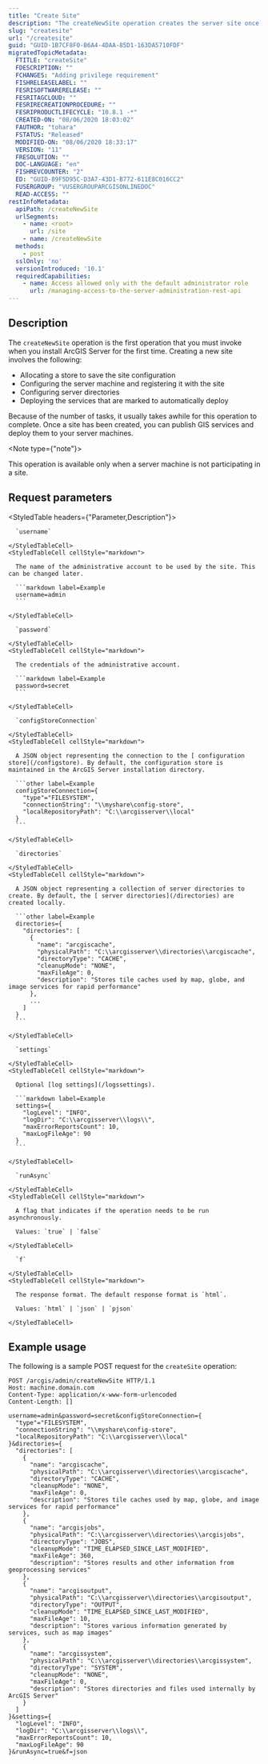 ```yaml
---
title: "Create Site"
description: "The createNewSite operation creates the server site once ArcGIS Server has been installed."
slug: "createsite"
url: "/createsite"
guid: "GUID-1B7CF8F0-B6A4-4DAA-85D1-163DA5710FDF"
migratedTopicMetadata:
  FTITLE: "createSite"
  FDESCRIPTION: ""
  FCHANGES: "Adding privilege requirement"
  FISHRELEASELABEL: ""
  FESRISOFTWARERELEASE: ""
  FESRITAGCLOUD: ""
  FESRIRECREATIONPROCEDURE: ""
  FESRIPRODUCTLIFECYCLE: "10.8.1 -*"
  CREATED-ON: "08/06/2020 18:03:02"
  FAUTHOR: "tohara"
  FSTATUS: "Released"
  MODIFIED-ON: "08/06/2020 18:33:17"
  VERSION: "11"
  FRESOLUTION: ""
  DOC-LANGUAGE: "en"
  FISHREVCOUNTER: "2"
  ED: "GUID-89F5D95C-D3A7-43D1-B772-611E8C016CC2"
  FUSERGROUP: "VUSERGROUPARCGISONLINEDOC"
  READ-ACCESS: ""
restInfoMetadata:
  apiPath: /createNewSite
  urlSegments:
    - name: <root>
      url: /site
    - name: /createNewSite
  methods:
    - post
  sslOnly: 'no'
  versionIntroduced: '10.1'
  requiredCapabilities:
    - name: Access allowed only with the default administrator role
      url: /managing-access-to-the-server-administration-rest-api
---
```


## Description

The `createNewSite` operation is the first operation that you must invoke when you install ArcGIS Server for the first time. Creating a new site involves the following:

- Allocating a store to save the site configuration
- Configuring the server machine and registering it with the site
- Configuring server directories
- Deploying the services that are marked to automatically deploy

Because of the number of tasks, it usually takes awhile for this operation to complete. Once a site has been created, you can publish GIS services and deploy them to your server machines.

<Note type={"note"}>

This operation is available only when a server machine is not participating in a site.

</Note>


## Request parameters

<StyledTable headers={"Parameter,Description"}>
  <StyledTableRow>
    <StyledTableCell cellStyle="markdown">

      `username` 

    </StyledTableCell>
    <StyledTableCell cellStyle="markdown">

      The name of the administrative account to be used by the site. This can be changed later.

      ```markdown label=Example
      username=admin
      ```

    </StyledTableCell>
  </StyledTableRow>
  <StyledTableRow>
    <StyledTableCell cellStyle="markdown">

      `password` 

    </StyledTableCell>
    <StyledTableCell cellStyle="markdown">

      The credentials of the administrative account.

      ```markdown label=Example
      password=secret
      ```

    </StyledTableCell>
  </StyledTableRow>
  <StyledTableRow>
    <StyledTableCell cellStyle="markdown">

      `configStoreConnection` 

    </StyledTableCell>
    <StyledTableCell cellStyle="markdown">

      A JSON object representing the connection to the [ configuration store](/configstore). By default, the configuration store is maintained in the ArcGIS Server installation directory.

      ```other label=Example
      configStoreConnection={
        "type"="FILESYSTEM",
        "connectionString": "\\myshare\config-store",
        "localRepositoryPath": "C:\\arcgisserver\\local"
      }
      ```

    </StyledTableCell>
  </StyledTableRow>
  <StyledTableRow>
    <StyledTableCell cellStyle="markdown">

      `directories` 

    </StyledTableCell>
    <StyledTableCell cellStyle="markdown">

      A JSON object representing a collection of server directories to create. By default, the [ server directories](/directories) are created locally.

      ```other label=Example
      directories={
        "directories": [
          {
            "name": "arcgiscache",
            "physicalPath": "C:\\arcgisserver\\directories\\arcgiscache",
            "directoryType": "CACHE",
            "cleanupMode": "NONE",
            "maxFileAge": 0,
            "description": "Stores tile caches used by map, globe, and image services for rapid performance"
          },
          ...
        ]
      }
      ```

    </StyledTableCell>
  </StyledTableRow>
  <StyledTableRow>
    <StyledTableCell cellStyle="markdown">

      `settings` 

    </StyledTableCell>
    <StyledTableCell cellStyle="markdown">

      Optional [log settings](/logssettings).

      ```markdown label=Example
      settings={
        "logLevel": "INFO",
        "logDir": "C:\\arcgisserver\\logs\\",
        "maxErrorReportsCount": 10,
        "maxLogFileAge": 90
      }
      ```

    </StyledTableCell>
  </StyledTableRow>
  <StyledTableRow>
    <StyledTableCell cellStyle="markdown">

      `runAsync` 

    </StyledTableCell>
    <StyledTableCell cellStyle="markdown">

      A flag that indicates if the operation needs to be run asynchronously.

      Values: `true` | `false`

    </StyledTableCell>
  </StyledTableRow>
  <StyledTableRow>
    <StyledTableCell cellStyle="markdown">

      `f` 

    </StyledTableCell>
    <StyledTableCell cellStyle="markdown">

      The response format. The default response format is `html`.

      Values: `html` | `json` | `pjson`

    </StyledTableCell>
  </StyledTableRow>
</StyledTable>


## Example usage

The following is a sample POST request for the `createSite` operation:

```other
POST /arcgis/admin/createNewSite HTTP/1.1
Host: machine.domain.com
Content-Type: application/x-www-form-urlencoded
Content-Length: []

username=admin&password=secret&configStoreConnection={
  "type"="FILESYSTEM",
  "connectionString": "\\myshare\config-store",
  "localRepositoryPath": "C:\\arcgisserver\\local"
}&directories={
  "directories": [
    {
      "name": "arcgiscache",
      "physicalPath": "C:\\arcgisserver\\directories\\arcgiscache",
      "directoryType": "CACHE",
      "cleanupMode": "NONE",
      "maxFileAge": 0,
      "description": "Stores tile caches used by map, globe, and image services for rapid performance"
    },
    {
      "name": "arcgisjobs",
      "physicalPath": "C:\\arcgisserver\\directories\\arcgisjobs",
      "directoryType": "JOBS",
      "cleanupMode": "TIME_ELAPSED_SINCE_LAST_MODIFIED",
      "maxFileAge": 360,
      "description": "Stores results and other information from geoprocessing services"
    },
    {
      "name": "arcgisoutput",
      "physicalPath": "C:\\arcgisserver\\directories\\arcgisoutput",
      "directoryType": "OUTPUT",
      "cleanupMode": "TIME_ELAPSED_SINCE_LAST_MODIFIED",
      "maxFileAge": 10,
      "description": "Stores various information generated by services, such as map images"
    },
    {
      "name": "arcgissystem",
      "physicalPath": "C:\\arcgisserver\\directories\\arcgissystem",
      "directoryType": "SYSTEM",
      "cleanupMode": "NONE",
      "maxFileAge": 0,
      "description": "Stores directories and files used internally by ArcGIS Server"
    }
  ]
}&settings={
  "logLevel": "INFO",
  "logDir": "C:\\arcgisserver\\logs\\",
  "maxErrorReportsCount": 10,
  "maxLogFileAge": 90
}&runAsync=true&f=json
```